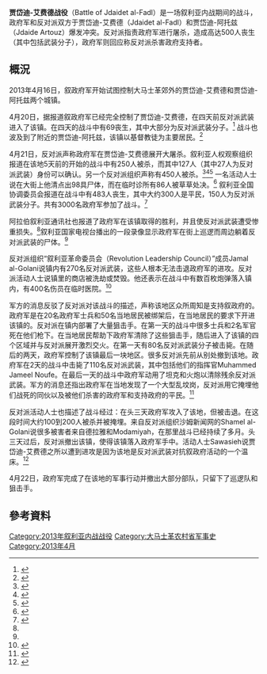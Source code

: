 {{infobox military conflict
|conflict     = 賈岱迪-艾費德戰役
|partof       = [[敘利亞內戰|敘利亞內戰]]與[[大馬士革戰役|大馬士革戰役]]
|image        = 
|caption      = 
|date         = 2013年4月16日–4月21日
|place        = [[敘利亞|敘利亞]][[大馬士革農村省|大馬士革農村省]]
|coordinates  = 
|map_type     = 
|map_relief   = 
|latitude     = 
|longitude    = 
|map_size     = 
|map_marksize = 
|map_caption  = 
|map_label    = 
|territory    = 
|result       = 敘利亞政府軍勝利
|status       =
|combatant1   = {{flag icon|Syria|1932}} [[敘利亞反對派和革命力量全國聯盟|敘利亞全國聯盟]] 
* [[自由敘利亞軍|自由敘利亞軍]]
{{flagicon image|Flag of Jihad.svg}} [[聖戰者|聖戰者]]
|combatant2   = {{flag|Syria}}
* 敘利亞軍隊
* 人民民兵部隊
* 國家防衛部隊
|commander1  = Muhammed Jameel Noufel {{KIA}}
|commander2  = 未知
|units1      = 大馬士革獵鷹部隊
|units2      = [[敘利亞共和國衛隊|敘利亞共和國衛隊]]
第100安全團
第555空降旅
第153砲兵旅
|strength1   = 270-300名
|strength2   = 3,000名
|casualties1 = 150-190人陣亡
|casualties2 = 未知
兩位官員喪生
|casualties3 = 77-300位平民喪生
}}
'''贾岱迪-艾费德战役'''（Battle of Jdaidet al-Fadl）是一场叙利亚内战期间的战斗，政府军和反对派双方于贾岱迪-艾费德（Jdaidet al-Fadl）和贾岱迪-阿托兹（Jdaide Artouz）爆发冲突。反对派指责政府军进行屠杀，造成高达500人丧生（其中包括武装分子），政府军则回应称反对派杀害政府支持者。

== 概況 ==
2013年4月16日，叙政府军开始试图控制大马士革郊外的贾岱迪-艾费德和贾岱迪-阿托兹两个城镇。

4月20日，据报道叙政府军已经完全控制了贾岱迪-艾费德，在四天前反对派武装进入了该镇。在四天的战斗中有69丧生，其中大部分为反对派武装分子。<ref>{{Cite web |url=http://timesofindia.indiatimes.com/world/middle-east/Dozens-killed-in-battle-near-Damascus-Watchdog/articleshow/19650952.cms |title=Dozens killed in battle near Damascus: Watchdog |access-date=2014-02-16 |archive-date=2013-06-15 |archive-url=https://archive.is/20130615215923/timesofindia.indiatimes.com/world/middle-east/Dozens-killed-in-battle-near-Damascus-Watchdog/articleshow/19650952.cms? |dead-url=no }}</ref> 战斗也波及到了附近的贾岱迪-阿托兹，该镇以基督教徒为主要居民。<ref>{{Cite web |url=http://www.lorientlejour.com/article/811007/syrie-combats-sanglants-entre-rebelles-et-forces-du-regime-pres-de-la-frontiere-libanaise.html |title=Syrie : Combats sanglants entre rebelles et forces du régime près de la frontière libanaise |access-date=2014-02-16 |archive-date=2018-09-06 |archive-url=https://web.archive.org/web/20180906195407/https://www.lorientlejour.com/article/811007/syrie-combats-sanglants-entre-rebelles-et-forces-du-regime-pres-de-la-frontiere-libanaise.html |dead-url=no }}</ref>

4月21日，反对派声称政府军在贾岱迪-艾费德展开大屠杀。叙利亚人权观察组织报道在该地5天前的开始的战斗中有250人被杀，而其中127人（其中27人为反对派武装）身份可以确认。另一个反对派组织声称有450人被杀。<ref name=killingdozens>{{Cite web |url=http://www.bbc.co.uk/news/world-middle-east-22240540 |title=Syria army seizes Jdaidet al-Fadl 'killing dozens' |access-date=2014-02-16 |archive-date=2018-09-30 |archive-url=https://web.archive.org/web/20180930214040/https://www.bbc.co.uk/news/world-middle-east-22240540 |dead-url=no }}</ref><ref name=100dead>{{Cite web |url=http://www.foxnews.com/world/2013/04/22/activists-fear-large-death-toll-after-six-days-clashes-in-syria/ |title=At least 100 dead after 6 days of clashes in Syria, activists say |access-date=2014-02-16 |archive-date=2015-11-27 |archive-url=https://web.archive.org/web/20151127051746/http://www.foxnews.com/world/2013/04/22/activists-fear-large-death-toll-after-six-days-clashes-in-syria/ |dead-url=no }}</ref><ref>{{Cite web |url=http://www.syriahr.com/index.php?option=com_news&nid=5446&Itemid=2&task=displaynews#.UXmDr7VHJCg |title=Some 150 were killed on Monday |access-date=2014-02-16 |archive-date=2014-10-23 |archive-url=https://web.archive.org/web/20141023060140/http://www.syriahr.com/index.php?option=com_news&nid=5446&Itemid=2&task=displaynews#.UXmDr7VHJCg |dead-url=no }}</ref> 一名活动人士说在大街上他清点出98具尸体，而在临时诊所有86人被草草处决。<ref name=assad>{{Cite web |url=http://www.reuters.com/article/2013/04/21/us-syria-crisis-deaths-idUSBRE93K09D20130421 |title=Assad's forces kill 85 in Damascus suburb, activists say |access-date=2014-02-16 |archive-date=2015-09-24 |archive-url=https://web.archive.org/web/20150924180736/http://www.reuters.com/article/2013/04/21/us-syria-crisis-deaths-idUSBRE93K09D20130421 |dead-url=no }}</ref> 叙利亚全国协调委员会报道在战斗中有483人丧生，其中大约300人是平民，150人为反对派武装分子。共有3000名政府军参加了战斗。<ref name=record>{{Cite web |url=http://edition.cnn.com/2013/04/21/world/meast/syria-record-body-count/index.html |title=Syrian activist group: Record number of dead found |access-date=2014-02-16 |archive-date=2017-10-19 |archive-url=https://web.archive.org/web/20171019070926/http://edition.cnn.com/2013/04/21/world/meast/syria-record-body-count/index.html |dead-url=no }}</ref>

阿拉伯叙利亚通讯社也报道了政府军在该镇取得的胜利，并且使反对派武装遭受惨重损失。<ref name=killingdozens/>叙利亚国家电视台播出的一段录像显示政府军在街上巡逻而周边躺着反对派武装的尸体。<ref name="assad"/>

反对派组织“叙利亚革命委员会（Revolution
Leadership Council）”成员Jamal al-Golani说镇内有270名反对派武装，这些人根本无法击退政府军的进攻。反对派活动人士说镇里的商店被洗劫或焚毁。他还表示在战斗中有数百枚炮弹落入镇内，有400名伤员在临时医院。<ref name=slaughter>{{Cite web |url=http://www.nytimes.com/2013/04/22/world/middleeast/syrian-troops-move-on-rebel-held-town-near-damascus.html?pagewanted=1&_r=0 |title=Slaughter Reported Near Damascus |access-date=2014-02-16 |archive-date=2019-12-01 |archive-url=https://web.archive.org/web/20191201005930/https://www.nytimes.com/2013/04/22/world/middleeast/syrian-troops-move-on-rebel-held-town-near-damascus.html?pagewanted=1&_r=0 |dead-url=no }}</ref>

军方的消息反驳了反对派对该战斗的描述，声称该地区众所周知是支持叙政府的。政府军是在20名政府军士兵和50名当地居民被绑架后，在当地居民的要求下开进该镇的。反对派在镇内部署了大量狙击手。在第一天的战斗中很多士兵和2名军官死在他们枪下。在当地居民帮助下政府军清除了这些狙击手，随后进入了该镇的四个区域并与反对派展开激烈交火。在第一天有80名反对派武装分子被击毙。在随后的两天，政府军控制了该镇最后一块地区。很多反对派先前从别处撤到该地。政府军在2天的战斗中击毙了110名反对派武装，其中包括他们的指挥官Muhammed Jameel
Noufe。在最后一天的战斗中政府军动用了坦克和火炮以清除残余反对派武装。军方的消息还指出政府军在当地发现了一个大型乱坟岗，反对派用它掩埋他们战死的同伙以及被他们杀害的政府军和支持政府的平民。<ref name=account>{{Cite web |url=http://www.guardian.co.uk/world/middle-east-live/2013/apr/22/syria-crisis-damascus-suburb-massacre-live#block-51754051e4b0eaffd69be783 |title=Army account of Damascus suburb attack |access-date=2014-02-16 |archive-date=2013-07-14 |archive-url=https://web.archive.org/web/20130714193403/http://www.guardian.co.uk/world/middle-east-live/2013/apr/22/syria-crisis-damascus-suburb-massacre-live#block-51754051e4b0eaffd69be783 |dead-url=no }}</ref>

反对派活动人士也描述了战斗经过：在头三天政府军攻入了该地，但被击退。在这段时间大约100到200人被杀并被掩埋。来自反对派组织沙姆新闻网的Shamel al-Golani说很多被害者来自德拉雅和Modamiyah，在那里战斗已经持续了多月。头三天过后，反对派撤出该镇，使得该镇落入政府军手中。活动人士Sawasieh说贾岱迪-艾费德之所以遭到进攻是因为该地是反对派武装对抗叙政府活动的一个温床。<ref name=feared>{{Cite web |url=http://www.reuters.com/article/2013/04/22/us-syria-crisis-killing-idUSBRE93L0OO20130422 |title=Up to 500 feared dead in Damascus suburb: activist |access-date=2014-02-16 |archive-date=2015-10-06 |archive-url=https://web.archive.org/web/20151006144519/http://www.reuters.com/article/2013/04/22/us-syria-crisis-killing-idUSBRE93L0OO20130422 |dead-url=no }}</ref>

4月22日，政府军完成了在该地的军事行动并撤出大部分部队，只留下了巡逻队和狙击手。
== 參考資料 ==
{{Reflist|2}}

[[Category:2013年叙利亚内战战役|Category:2013年叙利亚内战战役]]
[[Category:大马士革农村省军事史|Category:大马士革农村省军事史]]
[[Category:2013年4月|Category:2013年4月]]
